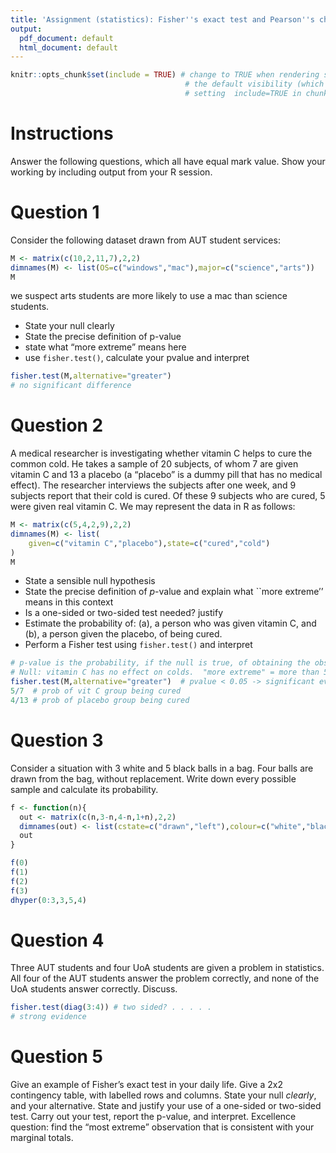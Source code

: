 ```yaml
---
title: 'Assignment (statistics): Fisher''s exact test and Pearson''s chi square test'
output:
  pdf_document: default
  html_document: default
---
```


```r
knitr::opts_chunk$set(include = TRUE) # change to TRUE when rendering solutions; this changes
                                       # the default visibility (which is overridden by explicitly
                                       # setting  include=TRUE in chunk options) 
```

# Instructions

Answer the following questions, which all have equal mark value.  Show
your working by including output from your R session.


# Question 1

Consider the following dataset drawn from AUT student services:

```r
M <- matrix(c(10,2,11,7),2,2)
dimnames(M) <- list(OS=c("windows","mac"),major=c("science","arts"))
M
```

we suspect arts students are more likely to use a mac than science students.

* State your null clearly
* State the precise definition of p-value
* state what "more extreme" means here
* use `fisher.test()`, calculate your pvalue and interpret


```r
fisher.test(M,alternative="greater")
# no significant difference
```

# Question 2

A medical researcher is investigating whether vitamin C helps to cure
the common cold.  He takes a sample of 20 subjects, of whom
7 are given vitamin C and 13 a placebo (a "placebo" is
a dummy pill that has no medical effect).  The researcher interviews
the subjects after one week, and 9 subjects report that their
cold is cured.  Of these 9 subjects who are cured, 5
were given real vitamin C.  We may represent the data in R as follows:
  
```r
M <- matrix(c(5,4,2,9),2,2)
dimnames(M) <- list(
    given=c("vitamin C","placebo"),state=c("cured","cold")
)
M
```

* State a sensible null hypothesis
* State the precise definition of $p$-value and explain what
    ``more extreme'' means in this context
* Is a one-sided or two-sided test needed? justify
* Estimate the probability of: (a), a person who was given
    vitamin C, and (b), a person given the placebo, of being cured.
* Perform a Fisher test using `fisher.test()` and interpret

```r
# p-value is the probability, if the null is true, of obtaining the observation or an observation more extreme.
# Null: vitamin C has no effect on colds.  "more extreme" = more than 5 vit C patients cured
fisher.test(M,alternative="greater")  # pvalue < 0.05 -> significant evidence for cure
5/7  # prob of vit C group being cured
4/13 # prob of placebo group being cured
```

# Question 3

Consider a situation with 3 white and 5 black balls in a bag.  Four balls are drawn from the bag, without replacement.  Write down every possible sample and calculate its probability.

```r
f <- function(n){
  out <- matrix(c(n,3-n,4-n,1+n),2,2)
  dimnames(out) <- list(cstate=c("drawn","left"),colour=c("white","black"))
  out
}

f(0)
f(1)
f(2)
f(3)
dhyper(0:3,3,5,4)
```

# Question 4

Three AUT students and four UoA students are given a problem in statistics.  All four of the AUT students answer the problem correctly, and none of the UoA students answer correctly.  Discuss.

```r
fisher.test(diag(3:4)) # two sided? . . . . . 
# strong evidence
```


# Question 5

Give an example of Fisher's exact test in your daily life.   Give a 2x2 contingency table, with labelled rows and columns.  State your null _clearly_, and your alternative.  State and justify your use of a one-sided or two-sided test.  Carry out your test, report the p-value, and interpret.  Excellence question: find the "most extreme" observation that is consistent with your marginal totals.






